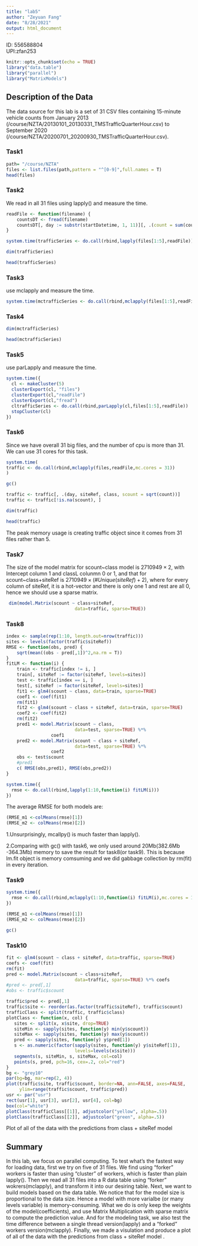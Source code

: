 ```yaml
---
title: "lab5"
author: "Zeyuan Fang"
date: "8/28/2021"
output: html_document
---
```

ID: 556588804\
UPI:zfan253\

```r
knitr::opts_chunk$set(echo = TRUE)
library("data.table")
library("parallel")
library("MatrixModels")
```

## Description of the Data

The data source for this lab is a set of 31 CSV files containing 15-minute vehicle counts from January 2013 (/course/NZTA/20130101_20130331_TMSTrafficQuarterHour.csv) to September 2020 (/course/NZTA/20200701_20200930_TMSTrafficQuarterHour.csv).

### Task1

```r
path= "/course/NZTA"
files <- list.files(path,pattern = "^[0-9]",full.names = T)
head(files)
```


### Task2

We read in all 31 files using lapply() and measure the time.

```r
readFile <- function(filename) {
    countsDT <- fread(filename)
    countsDT[, day := substr(startDatetime, 1, 11)][, .(count = sum(count)), .(day, siteRef, class)]
}
```

```r

system.time(trafficSeries <- do.call(rbind,lapply(files[1:5],readFile)))
```

```r
dim(trafficSeries)
```

```r
head(trafficSeries)
```

### Task3

use mclapply and measure the time.

```r
system.time(mctrafficSeries <- do.call(rbind,mclapply(files[1:5],readFile,mc.cores = 5)))
```

### Task4


```r
dim(mctrafficSeries)
```

```r
head(mctrafficSeries)
```

### Task5

use parLapply and measure the time.

```r
system.time({
  cl <- makeCluster(5)
  clusterExport(cl, "files")
  clusterExport(cl,"readFile")
  clusterExport(cl,"fread")
  cltrafficSeries <- do.call(rbind,parLapply(cl,files[1:5],readFile))
  stopCluster(cl)
})

```

### Task6

Since we have overall 31 big files, and the number of cpu is more than 31. We can use 31 cores for this task.

```r
system.time(
traffic <- do.call(rbind,mclapply(files,readFile,mc.cores = 31))
)
```

```r
gc()
```

```r
traffic <- traffic[, .(day, siteRef, class, scount = sqrt(count))]
traffic <- traffic[!is.na(scount), ]
```

```r
dim(traffic)
```

```r
head(traffic)
```

The peak memory usage is creating traffic object since it comes from 31 files rather than 5.

### Task7

The size of the model matrix for scount~class model is $2710949\times2$, with Intercept column 1 and classL colunmn 0 or 1, and that for scount~class+siteRef is $2710949\times(\#Unique(siteRef)+2)$, where for every column of siteRef, it is a hot-vector and there is only one 1 and rest are all 0, hence we should use a sparse matrix.

```r
 dim(model.Matrix(scount ~ class+siteRef, 
                          data=traffic, sparse=TRUE))
```

### Task8

```r
index <- sample(rep(1:10, length.out=nrow(traffic)))
sites <- levels(factor(traffic$siteRef))
RMSE <- function(obs, pred) {
    sqrt(mean((obs - pred[,1])^2,na.rm = T))
}
fitLM <- function(i) {
    train <- traffic[index != i, ]
    train[, siteRef := factor(siteRef, levels=sites)]
    test <- traffic[index == i, ]
    test[, siteRef := factor(siteRef, levels=sites)]
    fit1 <- glm4(scount ~ class, data=train, sparse=TRUE)
    coef1 <- coef(fit1)
    rm(fit1)
    fit2 <- glm4(scount ~ class + siteRef, data=train, sparse=TRUE)
    coef2 <- coef(fit2)
    rm(fit2)
    pred1 <- model.Matrix(scount ~ class, 
                          data=test, sparse=TRUE) %*% 
                 coef1
    pred2 <- model.Matrix(scount ~ class + siteRef, 
                          data=test, sparse=TRUE) %*% 
                 coef2
    obs <- test$scount
    #pred1
    c( RMSE(obs,pred1), RMSE(obs,pred2))
}
```

```r
system.time({
  rmse <- do.call(rbind,lapply(1:10,function(i) fitLM(i)))
})

```

The average RMSE for both models are:

```r
(RMSE_m1 <-colMeans(rmse)[1])
(RMSE_m2 <- colMeans(rmse)[2])
```

1.Unsurprisingly, mcallpy() is much faster than lapply().

2.Comparing with gc() with task6, we only used around 20Mb(382.6Mb -364.3Mb) memory to save the result for task8(or task9). This is because lm.fit object is memory comsuming and we did gabbage collection by rm(fit) in every iteration.

### Task9

```r
system.time({
  rmse <- do.call(rbind,mclapply(1:10,function(i) fitLM(i),mc.cores = 10))
})
```

```r
(RMSE_m1 <-colMeans(rmse)[1])
(RMSE_m2 <- colMeans(rmse)[2])
```

```r
gc()
```

### Task10


```r
fit <- glm4(scount ~ class + siteRef, data=traffic, sparse=TRUE)
coefs <- coef(fit)
rm(fit)
pred <- model.Matrix(scount ~ class+siteRef, 
                          data=traffic, sparse=TRUE) %*% coefs
#pred <- pred[,1]
#obs <- traffic$scount
```

```r
traffic$pred <- pred[,1]
traffic$site <- reorder(as.factor(traffic$siteRef), traffic$scount)
trafficClass <- split(traffic, traffic$class)
plotClass <- function(x, col) {
   sites <- split(x, x$site, drop=TRUE)
   siteMin <- sapply(sites, function(y) min(y$scount))
   siteMax <- sapply(sites, function(y) max(y$scount))
   pred <- sapply(sites, function(y) y$pred[1])
   s <- as.numeric(factor(sapply(sites, function(y) y$siteRef[1]),
                          levels=levels(x$site)))
   segments(s, siteMin, s, siteMax, col=col)
   points(s, pred, pch=16, cex=.2, col="red")
}
bg <- "grey10"
par(bg=bg, mar=rep(2, 4))
plot(traffic$site, traffic$scount, border=NA, ann=FALSE, axes=FALSE,
     ylim=range(traffic$scount, traffic$pred))
usr <- par("usr")
rect(usr[1], usr[3], usr[2], usr[4], col=bg)
box(col="white")
plotClass(trafficClass[[1]], adjustcolor("yellow", alpha=.5))
plotClass(trafficClass[[2]], adjustcolor("green", alpha=.5))
```

Plot of all of the data with the predictions from class + siteRef model

## Summary

In this lab, we focus on parallel computing. To test what's the fastest way for loading data, first we try on five of 31 files. We find using "forker" workers  is faster than using “cluster” of workers, which is faster than plain lapply(). Then we read all 31 files into a R data table using "forker" wokrers(mclapply), and transform it into our desiring table. Next,  we want to build models based on the data table. We notice that for the model size is proportional to the data size. Hence a model with more varialbe (or many levels variable) is memory-consuming. What we do is only keep the weights of the model(coefficients), and use Matrix Multiplication with sparse matrix to compute the prediction value. And for the modeling task, we also test the time difference between a single thread version(lapply) and a "forked" workers version(mclapply). Finally, we made a visulation and produce a plot of all of the data with the predictions from class + siteRef model .
